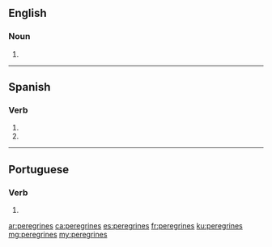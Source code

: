 ==English==

===Noun===
{{head|en|plural}}

# {{plural of|peregrine|lang=en}}

----

==Spanish==
 
===Verb===
{{es-verb-form}}
 
# {{es-verb form of|ending=ar|mood=imperative|sense=negative|pers=2|formal=no|number=singular|peregrinar}}
# {{es-verb form of|ending=ar|mood=subjunctive|tense=present|pers=2|formal=no|number=singular|peregrinar}}

----
==Portuguese==

===Verb===
{{pt-verb-form}}
# {{pt-verb-form-of|peregrinar}}
{{rfc-auto}}

[[ar:peregrines]]
[[ca:peregrines]]
[[es:peregrines]]
[[fr:peregrines]]
[[ku:peregrines]]
[[mg:peregrines]]
[[my:peregrines]]